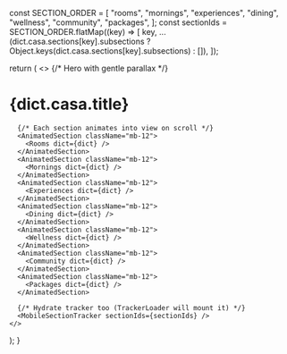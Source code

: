 

  const SECTION_ORDER = [
    "rooms",
    "mornings",
    "experiences",
    "dining",
    "wellness",
    "community",
    "packages",
  ];
  const sectionIds = SECTION_ORDER.flatMap((key) => [
    key,
    ...(dict.casa.sections[key].subsections
      ? Object.keys(dict.casa.sections[key].subsections)
      : []),
  ]);

  return (
    <>
      {/* Hero with gentle parallax */}
      <ParallaxImage
        src="/images/casa/hero.jpg"
        alt={dict.casa.title}
        speed={0.15}
        className="h-[60vh] rounded-b-3xl mb-12 relative"
      >
        <div className="absolute inset-0 flex items-center justify-center">
          <h1 className="text-5xl text-white font-bold drop-shadow-lg">
            {dict.casa.title}
          </h1>
        </div>
      </ParallaxImage>

      {/* Each section animates into view on scroll */}
      <AnimatedSection className="mb-12">
        <Rooms dict={dict} />
      </AnimatedSection>
      <AnimatedSection className="mb-12">
        <Mornings dict={dict} />
      </AnimatedSection>
      <AnimatedSection className="mb-12">
        <Experiences dict={dict} />
      </AnimatedSection>
      <AnimatedSection className="mb-12">
        <Dining dict={dict} />
      </AnimatedSection>
      <AnimatedSection className="mb-12">
        <Wellness dict={dict} />
      </AnimatedSection>
      <AnimatedSection className="mb-12">
        <Community dict={dict} />
      </AnimatedSection>
      <AnimatedSection className="mb-12">
        <Packages dict={dict} />
      </AnimatedSection>

      {/* Hydrate tracker too (TrackerLoader will mount it) */}
      <MobileSectionTracker sectionIds={sectionIds} />
    </>
  );
}